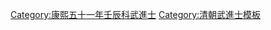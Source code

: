 {{Navbox
|name = 康熙五十一年壬辰科武殿試金榜
|title = 康熙五十一年（[[1712年]]）壬辰科武殿試金榜
|titlestyle = background-color:#FFD700;
|image =
|style = width:100%;text-align:center; 
|groupstyle = text-align:center; background-color:#FFD700;
|liststyle = text-align:center;
|state = {{{state<includeonly>|collapsed</includeonly>}}}
|group1 = 第一甲<br>賜武進士及第<br>共3名
|list1 = '''[[李顯光]]''' - '''[[李惟揚]]''' - '''[[楊炳|楊　炳]]'''

|group2 = 第二甲<br>賜武進士出身<br>共？名
|list2 = 囗囗囗 - [[朱倫瀚]] - 囗囗囗 - 囗囗囗 - 囗囗囗 - 囗囗囗 - 囗囗囗 - 囗囗囗 - 囗囗囗 - 囗囗囗<br>囗囗囗 - 

|group3 = 第三甲<br>賜同武進士出身<br>共？名
|list3 = 囗囗囗 - 囗囗囗 - 囗囗囗 - 囗囗囗 - 囗囗囗 - 囗囗囗 - 囗囗囗 - 囗囗囗 - 囗囗囗 - 囗囗囗<br>囗囗囗 - 囗囗囗 - 囗囗囗 - 囗囗囗 - 囗囗囗 - 囗囗囗 - 囗囗囗 - 囗囗囗 - 囗囗囗 - 囗囗囗<br>囗囗囗 - 囗囗囗 - 囗囗囗 - 囗囗囗 - 囗囗囗 - 囗囗囗 - 囗囗囗 - 囗囗囗 - 囗囗囗 - [[馬圯受]]<br>名次不詳：<br>[[李申|李　申]] - [[蔣肇基]] - [[教允文]] - [[何宏坦]] - [[田五玉]] - [[呂國佐]] - [[徐士璜]] - [[汪簫|汪　簫]] - [[周宗旦]] - [[金球|金　球]]<br>[[馬純圭]] - [[焦熹|焦　熹]] - [[蔣騄|蔣　騄]] - [[朱衣允]] - [[高光祚]] - [[鄭嵩|鄭　嵩]] - [[管夢鶴]] - [[耿亮|耿　亮]] - [[施仁|施　仁]]

|belowstyle = text-align: center; background-color:#FFD700;
|below='''前一科：[[Template:康熙四十八年己丑科武殿試金榜|康熙四十八年己丑科]]　'''·'''　後一科：[[Template:康熙五十二年癸巳恩科武殿試金榜|康熙五十二年癸巳恩科]]'''<br>'''同科進士：[[Template:康熙五十一年壬辰科殿試金榜|康熙五十一年壬辰文科]]'''
}}
[[Category:康熙五十一年壬辰科武進士]]
<noinclude>
[[Category:康熙五十一年壬辰科武進士| ]]
[[Category:清朝武進士模板]]
<small></small></noinclude>